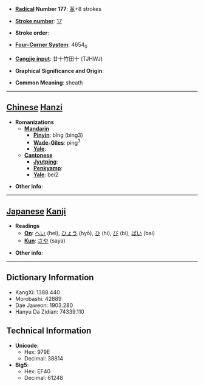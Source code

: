 * '''[[Wiktionary:Chinese radical index| Radical]] Number 177''': [[Wiktionary:Chinese radical index 革|革]]+8 strokes

* '''[[Wiktionary:Chinese total strokes index|Stroke number]]''': [[Wiktionary:Chinese total strokes index 17|17]]

* '''Stroke order''': 

* '''[[Wiktionary:Chinese four corner index|Four-Corner System]]''': 4654<sub>0</sub>

* '''[[Wiktionary:Chinese Cangjie index|Cangjie input]]''': 廿十竹田十 (TJHWJ)

* '''Graphical Significance and Origin''': 

* '''Common Meaning''': sheath

----

== [[Chinese]] [[Hanzi]] ==

* '''Romanizations'''
** '''[[Mandarin]]'''
*** '''[[Pinyin]]''': bǐng (bing3)
*** '''[[Wade-Giles]]''': ping<sup>3</sup>
*** '''[[Yale]]''': 
** '''[[Cantonese]]'''
*** '''[[Jyutping]]''':
*** '''[[Penkyamp]]''': 
*** '''[[Yale]]''': bei2

* '''Other info''': 

----

== [[Japanese]] [[Kanji]] ==

* '''Readings'''
** '''[[On]]''': [[へい]] (hei), [[ひょう]] (hyō), [[ひ]] (hi), [[び]] (bi), [[ばい]] (bai)
** '''[[Kun]]''': [[さや]] (saya)

* '''Other info''':  

----

== Dictionary Information ==

* KangXi: 1388.440
* Morobashi: 42889
* Dae Jaweon: 1903.280
* Hanyu Da Zidian: 74339.110

== Technical Information ==

* '''Unicode''':
** Hex: 979E
** Decimal: 38814
* '''Big5''':
** Hex: EF40
** Decimal: 61248